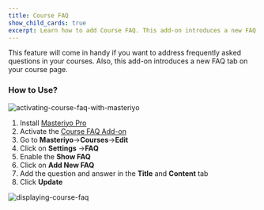 ```yaml
---
title: Course FAQ
show_child_cards: true
excerpt: Learn how to add Course FAQ. This add-on introduces a new FAQ tab on your course page.
---
```


This feature will come in handy if you want to address frequently asked questions in your courses. Also, this add-on introduces a new FAQ tab on your course page.


### How to Use?

![activating-course-faq-with-masteriyo](https://user-images.githubusercontent.com/24367265/189636513-1cb9ce80-de32-4e0a-8ae0-a9e13b0615e3.png)


1. Install [Masteriyo Pro](https://docs.masteriyo.com/getting-started/installation#installing-masteriyo-lms-pro-version)
2. Activate the [Course FAQ Add-on](https://docs.masteriyo.com/premium-addons/activate-masteriyo-premium-addons)
3. Go to **Masteriyo**->**Courses**->**Edit**
4. Click on **Settings** ->**FAQ**
5. Enable the **Show FAQ**
6. Click on **Add New FAQ**
7. Add the question and answer in the **Title** and **Content** tab
8. Click **Update**


![displaying-course-faq](https://user-images.githubusercontent.com/24367265/189636572-3607b015-29a0-46f7-a51c-89e0a8852ad6.png)
